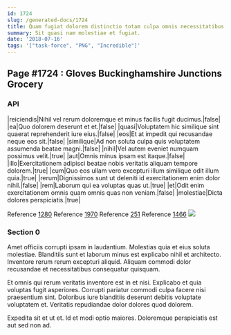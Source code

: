 ```yaml
---
id: 1724
slug: /generated-docs/1724
title: Quam fugiat dolorem distinctio totam culpa omnis necessitatibus voluptas et.
summary: Sit quasi nam molestiae et fugiat.
date: '2018-07-16'
tags: '["task-force", "PNG", "Incredible"]'
---
```


## Page #1724 : Gloves Buckinghamshire Junctions Grocery
### API

|reiciendis|Nihil vel rerum doloremque et minus facilis fugit ducimus.|false|
|ea|Quo dolorem deserunt et et.|false|
|quasi|Voluptatem hic similique sint quaerat reprehenderit iure eius.|false|
|eos|Et at impedit qui recusandae neque eos sit.|false|
|similique|Ad non soluta culpa quis voluptatem assumenda beatae magni.|false|
|nihil|Vel autem eveniet numquam possimus velit.|true|
|aut|Omnis minus ipsam est itaque.|false|
|illo|Exercitationem adipisci beatae nobis veritatis aliquam tempore dolorem.|true|
|cum|Quo eos ullam vero excepturi illum similique odit illum quia.|true|
|rerum|Dignissimos sunt ut deleniti id exercitationem enim dolor nihil.|false|
|rem|Laborum qui ea voluptas quas ut.|true|
|et|Odit enim exercitationem omnis quam omnis quas non veniam.|false|
|molestiae|Dicta dolores perspiciatis.|true|

Reference [1280](/generated-docs/1280)
Reference [1970](/generated-docs/1970)
Reference [251](/generated-docs/251)
Reference [1466](/generated-docs/1466)
![](/assets/cats-1.jpg)

### Section 0
Amet officiis corrupti ipsam in laudantium. Molestias quia et eius soluta molestiae. Blanditiis sunt et laborum minus est explicabo nihil et architecto. Inventore rerum rerum excepturi aliquid. Aliquam commodi dolor recusandae et necessitatibus consequatur quisquam.
 Et omnis qui rerum veritatis inventore est in et nisi. Explicabo et quia voluptas fugit asperiores. Corrupti pariatur commodi culpa facere nisi praesentium sint. Doloribus iure blanditiis deserunt debitis voluptate voluptatem et. Veritatis repudiandae dolor dolores quod dolorem.
 Expedita sit et ut et. Id et modi optio maiores. Doloremque perspiciatis est aut sed non ad.
